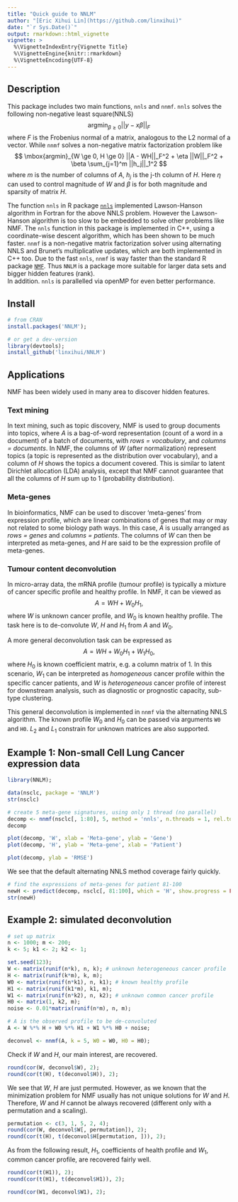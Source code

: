 ```yaml
---
title: "Quick guide to NNLM"
author: "[Eric Xihui Lin](https://github.com/linxihui)"
date: "`r Sys.Date()`"
output: rmarkdown::html_vignette
vignette: >
  %\VignetteIndexEntry{Vignette Title}
  %\VignetteEngine{knitr::rmarkdown}
  %\VignetteEncoding{UTF-8}
---
```


## Description

This package includes two main functions, `nnls` and `nnmf`.  `nnls` solves the following non-negative least square(NNLS)
$$ \mbox{argmin}_{\beta \ge 0} ||y - x\beta||_F $$
where $F$ is the Frobenius normal of a matrix, analogous to the L2 normal of a vector. While `nnmf` solves a non-negative
matrix factorization problem like
$$ \mbox{argmin}_{W \ge 0, H \ge 0} ||A - WH||_F^2 + \eta ||W||_F^2 + \beta \sum_{j=1}^m ||h_j||_1^2 $$
where $m$ is the number of columns of $A$, $h_j$ is the j-th column of $H$. Here $\eta$ can used to 
control magnitude of $W$ and $\beta$ is for both magnitude and sparsity of matrix $H$.


The function `nnls` in R package [`nnls`](https://cran.r-project.org/web/packages/nnls/index.html)
implemented Lawson-Hanson algorithm in Fortran for the above NNLS problem.
However the Lawson-Hanson algorithm is too slow to be embedded to solve other problems like NMF.
The `nnls` function in this package is implemented in C++, using a coordinate-wise descent algorithm,
which has been shown to be much faster.  `nnmf` is a non-negative matrix factorization solver
using alternating NNLS and Brunet's multiplicative updates,
which are both implemented in C++ too. Due to the fast `nnls`, `nnmf` is way faster
than the standard R package [`NMF`](https://cran.r-project.org/web/packages/NMF/index.html). 
Thus `NNLM` is a package more suitable for larger data sets and bigger hidden features (rank).  
In addition. `nnls` is parallelled via openMP for even better performance.


## Install

```r
# from CRAN
install.packages('NNLM');

# or get a dev-version
library(devtools);
install_github('linxihui/NNLM')
```


## Applications

NMF has been widely used in many area to discover hidden features.

### Text mining

In text mining, such as topic discovery, NMF is used to group documents into topics, where
$A$ is a bag-of-word representation (count of a word in a document) of a batch of documents,
with _rows = vocabulary_, and _columns = documents_.  In NMF, the columns of $W$ (after normalization) represent topics (a topic
is represented as the distribution over vocabulary), and a column of $H$ shows the topics a document covered. This is similar
to latent Dirichlet allocation (LDA) analysis, except that NMF cannot guarantee that all the columns of $H$ sum up to 1 
(probability distribution).

### Meta-genes

In bioinformatics, NMF can be used to discover 'meta-genes' from expression profile, which are linear combinations of genes that
may or may not related to some biology path ways.  In this case, $A$ is usually arranged as _rows = genes_ and _columns = patients_.
The columns of $W$ can then be interpreted as meta-genes, and $H$ are said to be the expression profile of meta-genes.

### Tumour content deconvolution

In micro-array data, the mRNA profile (tumour profile) is typically a mixture of 
cancer specific profile and healthy profile. In NMF, it can be viewed as
$$ A = W H + W_0 H_1,$$
where $W$ is unknown cancer profile, and $W_0$ is known healthy profile. The task here is
to de-convolute $W$, $H$ and $H_1$ from $A$ and $W_0$. 


A more general deconvolution task can be expressed as
$$ A = W H + W_0 H_1 + W_1 H_0,$$
where $H_0$ is known coefficient matrix, e.g. a column matrix of 1. In this scenario,
$W_1$ can be interpreted as _homogeneous_ cancer profile within the specific cancer patients,
and $W$ is _heterogeneous_ cancer profile of interest for downstream analysis, such as
diagnostic or prognostic capacity, sub-type clustering.


This general deconvolution is implemented in `nnmf` via the alternating NNLS algorithm. 
The known profile $W_0$ and $H_0$ can be passed via arguments `W0` and `H0`. $L_2$ and $L_1$
constrain for unknown matrices are also supported.


## Example 1: Non-small Cell Lung Cancer expression data

```r
library(NNLM);

data(nsclc, package = 'NNLM')
str(nsclc)

# create 5 meta-gene signatures, using only 1 thread (no parallel)
decomp <- nnmf(nsclc[, 1:80], 5, method = 'nnls', n.threads = 1, rel.tol = 1e-6)
decomp

plot(decomp, 'W', xlab = 'Meta-gene', ylab = 'Gene')
plot(decomp, 'H', ylab = 'Meta-gene', xlab = 'Patient')
```

```r
plot(decomp, ylab = 'RMSE')
```

We see that the default alternating NNLS method coverage fairly quickly.

```r
# find the expressions of meta-genes for patient 81-100
newH <- predict(decomp, nsclc[, 81:100], which = 'H', show.progress = FALSE)
str(newH)
```

## Example 2: simulated deconvolution

```r
# set up matrix
n <- 1000; m <- 200;
k <- 5; k1 <- 2; k2 <- 1;

set.seed(123);
W <- matrix(runif(n*k), n, k); # unknown heterogeneous cancer profile
H <- matrix(runif(k*m), k, m);
W0 <- matrix(runif(n*k1), n, k1); # known healthy profile
H1 <- matrix(runif(k1*m), k1, m);
W1 <- matrix(runif(n*k2), n, k2); # unknown common cancer profile
H0 <- matrix(1, k2, m);
noise <- 0.01*matrix(runif(n*m), n, m);

# A is the observed profile to be de-convoluted
A <- W %*% H + W0 %*% H1 + W1 %*% H0 + noise;

deconvol <- nnmf(A, k = 5, W0 = W0, H0 = H0);
```

Check if $W$ and $H$, our main interest, are recovered.

```r
round(cor(W, deconvol$W), 2);
round(cor(t(H), t(deconvol$H)), 2);
```

We see that $W$, $H$ are just permuted. However, as we known that
the minimization problem for NMF usually has not unique solutions
for $W$ and $H$. Therefore, $W$ and $H$ cannot be always recovered
(different only with a permutation and a scaling).

```r
permutation <- c(3, 1, 5, 2, 4);
round(cor(W, deconvol$W[, permutation]), 2);
round(cor(t(H), t(deconvol$H[permutation, ])), 2);
```


As from the following result, $H_1$, coefficients of health profile and
$W_1$, common cancer profile, are recovered fairly well.

```r
round(cor(t(H1)), 2);
round(cor(t(H1), t(deconvol$H1)), 2);

round(cor(W1, deconvol$W1), 2);
```
